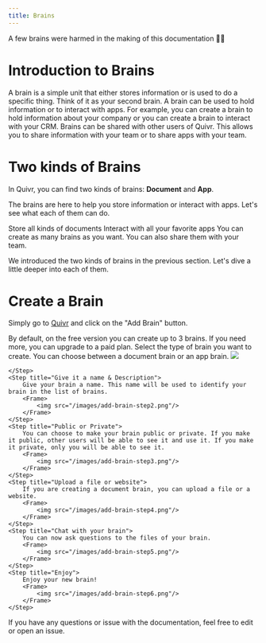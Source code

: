 ---
title: Brains
---

<Info>A few brains were harmed in the making of this documentation 🤯😏</Info>

# Introduction to Brains

<Steps>
    <Step title="Specific to one thing">
        A brain is a simple unit that either stores information or is used to do a specific thing. Think of it as your second brain.
    </Step>
    <Step title="Holds information or Interact with Apps">
        A brain can be used to hold information or to interact with apps. For example, you can create a brain to hold information about your company or you can create a brain to interact with your CRM.
    </Step>
    <Step title="Shareable">
        Brains can be shared with other users of Quivr. This allows you to share information with your team or to share apps with your team.
    </Step>

</Steps>

# Two kinds of Brains

In Quivr, you can find two kinds of brains: **Document** and **App**.

The brains are here to help you store information or interact with apps. Let's see what each of them can do.

<CardGroup cols={2}>
  <Card title="Document" icon="file">
    Store all kinds of documents
  </Card>
  <Card title="App" icon="rocket">
    Interact with all your favorite apps
  </Card>
</CardGroup>

<Info>
  You can create as many brains as you want. You can also share them with your
  team.
</Info>

We introduced the two kinds of brains in the previous section. Let's dive a little deeper into each of them.

# Create a Brain

Simply go to [Quivr](https://quivr.app/studio) and click on the "Add Brain" button.

<Info>
  By default, on the free version you can create up to 3 brains. If you need
  more, you can upgrade to a paid plan.
</Info>

<Steps>
    <Step title="Select the type">
        Select the type of brain you want to create. You can choose between a document brain or an app brain.
        <Frame>
            <img src="/images/add-brain.png"/>
        </Frame>

    </Step>
    <Step title="Give it a name & Description">
        Give your brain a name. This name will be used to identify your brain in the list of brains.
        <Frame>
            <img src="/images/add-brain-step2.png"/>
        </Frame>
    </Step>
    <Step title="Public or Private">
        You can choose to make your brain public or private. If you make it public, other users will be able to see it and use it. If you make it private, only you will be able to see it.
        <Frame>
            <img src="/images/add-brain-step3.png"/>
        </Frame>
    </Step>
    <Step title="Upload a file or website">
        If you are creating a document brain, you can upload a file or a website.
        <Frame>
            <img src="/images/add-brain-step4.png"/>
        </Frame>
    </Step>
    <Step title="Chat with your brain">
        You can now ask questions to the files of your brain.
        <Frame>
            <img src="/images/add-brain-step5.png"/>
        </Frame>
    </Step>
    <Step title="Enjoy">
        Enjoy your new brain!
        <Frame>
            <img src="/images/add-brain-step6.png"/>
        </Frame>
    </Step>

</Steps>

If you have any questions or issue with the documentation, feel free to edit or open an issue.
